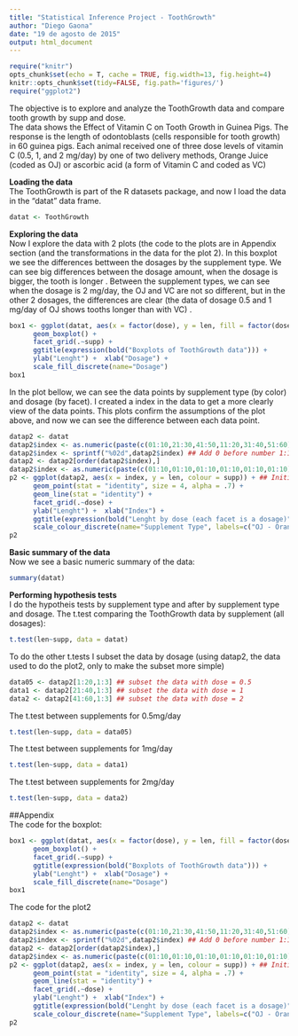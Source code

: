 ```yaml
---
title: "Statistical Inference Project - ToothGrowth"
author: "Diego Gaona"
date: "19 de agosto de 2015"
output: html_document
---
```

```r
require("knitr")
opts_chunk$set(echo = T, cache = TRUE, fig.width=13, fig.height=4)
knitr::opts_chunk$set(tidy=FALSE, fig.path='figures/')
require("ggplot2")
```
The objective is to explore and analyze the ToothGrowth data and compare tooth growth by supp and dose.  
The data shows the Effect of Vitamin C on Tooth Growth in Guinea Pigs.
The response is the length of odontoblasts (cells responsible for tooth growth) in 60 guinea pigs. Each animal received one of three dose levels of vitamin C (0.5, 1, and 2 mg/day) by one of two delivery methods, Orange Juice (coded as OJ) or ascorbic acid (a form of Vitamin C and coded as VC)

**Loading the data**  
The ToothGrowth is part of the R datasets package, and now I load the data in the "datat" data frame.
```r
datat <- ToothGrowth
```

**Exploring the data**  
Now I explore the data with 2 plots (the code to the plots are in Appendix section (and the transformations in the data for the plot 2). In this boxplot we see the differences bettween the dosages by the supplement type. We can see big differences between the dosage amount, when the dosage is bigger, the tooth is longer . Between the supplement types, we can see when the dosage is 2 mg/day, the OJ and VC are not so different, but in the other 2 dosages, the differences are clear (the data  of dosage 0.5 and 1 mg/day of OJ shows tooths longer than with VC) .  
```r
box1 <- ggplot(datat, aes(x = factor(dose), y = len, fill = factor(dose))) +
      geom_boxplot() + 
      facet_grid(.~supp) + 
      ggtitle(expression(bold("Boxplots of ToothGrowth data"))) +
      ylab("Lenght") +  xlab("Dosage") + 
      scale_fill_discrete(name="Dosage")
box1
```

In the plot bellow, we can see the data points by supplement type (by color) and dosage (by facet).
I created a index in the data to get a more clearly view of the data points. This plots confirm the assumptions of the plot above, and now we can see the difference between each data point.
```r
datap2 <- datat
datap2$index <- as.numeric(paste(c(01:10,21:30,41:50,11:20,31:40,51:60))) ## Created to get a better view in the plot
datap2$index <- sprintf("%02d",datap2$index) ## Add 0 before number 1:10 to do a correct order
datap2 <- datap2[order(datap2$index),]
datap2$index <- as.numeric(paste(c(01:10,01:10,01:10,01:10,01:10,01:10))) ## Change the index, only to get a better view to Graphic
p2 <- ggplot(datap2, aes(x = index, y = len, colour = supp)) + ## Initializes ggplot object) 
      geom_point(stat = "identity", size = 4, alpha = .7) +
      geom_line(stat = "identity") +
      facet_grid(.~dose) +
      ylab("Lenght") +  xlab("Index") +
      ggtitle(expression(bold("Lenght by dose (each facet is a dosage)"))) +
      scale_colour_discrete(name="Supplement Type", labels=c("OJ - Orange Juice", "VC - Vitamin C"))
p2
```

**Basic summary of the data**  
Now we see a basic numeric summary of the data:  
```r
summary(datat)
```
**Performing hypothesis tests**  
I do the hypotheis tests by supplement type and after by supplement type and dosage. The t.test comparing the ToothGrowth data by supplement (all dosages):
```r
t.test(len~supp, data = datat)
```

To do the other t.tests I subset the data by dosage (using datap2, the data used to do the plot2, only to make the subset more simple)
```r
data05 <- datap2[1:20,1:3] ## subset the data with dose = 0.5
data1 <- datap2[21:40,1:3] ## subset the data with dose = 1
data2 <- datap2[41:60,1:3] ## subset the data with dose = 2
```

The t.test between supplements for 0.5mg/day
```r
t.test(len~supp, data = data05)
```

The t.test between supplements for 1mg/day
```r
t.test(len~supp, data = data1)
```

The t.test between supplements for 2mg/day
```r
t.test(len~supp, data = data2)
```


##Appendix  
The code for the boxplot:  
```r
box1 <- ggplot(datat, aes(x = factor(dose), y = len, fill = factor(dose))) +
      geom_boxplot() + 
      facet_grid(.~supp) + 
      ggtitle(expression(bold("Boxplots of ToothGrowth data"))) +
      ylab("Lenght") +  xlab("Dosage") + 
      scale_fill_discrete(name="Dosage")
box1
```

The code for the plot2  
```r
datap2 <- datat
datap2$index <- as.numeric(paste(c(01:10,21:30,41:50,11:20,31:40,51:60))) ## Created to get a better view in the plot
datap2$index <- sprintf("%02d",datap2$index) ## Add 0 before number 1:10 to do a correct order
datap2 <- datap2[order(datap2$index),]
datap2$index <- as.numeric(paste(c(01:10,01:10,01:10,01:10,01:10,01:10))) ## Change the index, only to get a better view to Graphic
p2 <- ggplot(datap2, aes(x = index, y = len, colour = supp)) + ## Initializes ggplot object) 
      geom_point(stat = "identity", size = 4, alpha = .7) +
      geom_line(stat = "identity") +
      facet_grid(.~dose) +
      ylab("Lenght") +  xlab("Index") +
      ggtitle(expression(bold("Lenght by dose (each facet is a dosage)"))) +
      scale_colour_discrete(name="Supplement Type", labels=c("OJ - Orange Juice", "VC - Vitamin C"))
p2
```